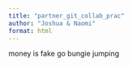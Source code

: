 ```yaml
---
title: "partner_git_collab_prac"
author: "Joshua & Naomi"
format: html
---
```


money is fake go bungie jumping

